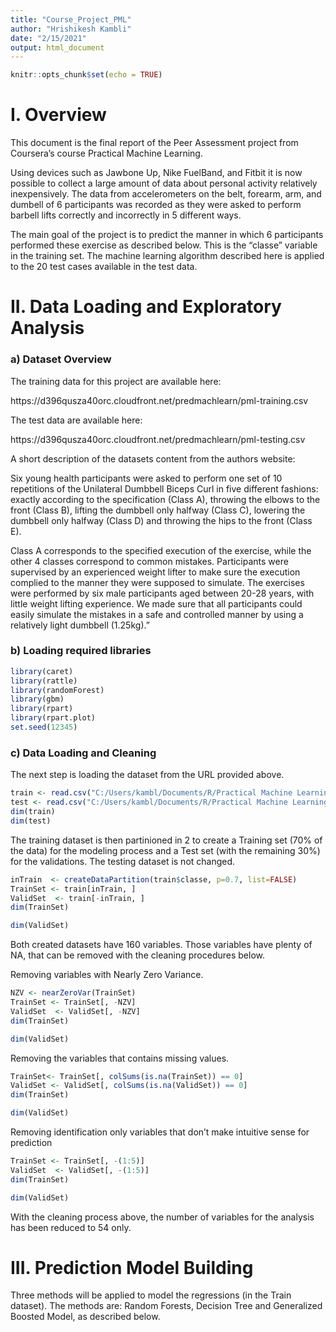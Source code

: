 ```yaml
---
title: "Course_Project_PML"
author: "Hrishikesh Kambli"
date: "2/15/2021"
output: html_document
---
```


```r
knitr::opts_chunk$set(echo = TRUE)
```

# I. Overview
This document is the final report of the Peer Assessment project from Coursera's course Practical Machine Learning.

Using devices such as Jawbone Up, Nike FuelBand, and Fitbit it is now possible to collect a large amount of data about personal activity relatively inexpensively. The data from accelerometers on the belt, forearm, arm, and dumbell of 6 participants was recorded as they were asked to perform barbell lifts correctly and incorrectly in 5 different ways.

The main goal of the project is to predict the manner in which 6 participants performed these exercise as described below. This is the "classe" variable in the training set. The machine learning algorithm described here is applied to the 20 test cases available in the test data.

# II. Data Loading and Exploratory Analysis

### a) Dataset Overview
The training data for this project are available here:

https://d396qusza40orc.cloudfront.net/predmachlearn/pml-training.csv

The test data are available here:

https://d396qusza40orc.cloudfront.net/predmachlearn/pml-testing.csv

A short description of the datasets content from the authors website:

Six young health participants were asked to perform one set of 10 repetitions of the Unilateral Dumbbell Biceps Curl in five different fashions: exactly according to the specification (Class A), throwing the elbows to the front (Class B), lifting the dumbbell only halfway (Class C), lowering the dumbbell only halfway (Class D) and throwing the hips to the front (Class E).

Class A corresponds to the specified execution of the exercise, while the other 4 classes correspond to common mistakes. Participants were supervised by an experienced weight lifter to make sure the execution complied to the manner they were supposed to simulate. The exercises were performed by six male participants aged between 20-28 years, with little weight lifting experience. We made sure that all participants could easily simulate the mistakes in a safe and controlled manner by using a relatively light dumbbell (1.25kg)."

### b) Loading required libraries
```r
library(caret)
library(rattle)
library(randomForest)
library(gbm)
library(rpart)
library(rpart.plot)
set.seed(12345)
```


### c) Data Loading and Cleaning
The next step is loading the dataset from the URL provided above.

```r
train <- read.csv("C:/Users/kambl/Documents/R/Practical Machine Learning/pml-training.csv")
test <- read.csv("C:/Users/kambl/Documents/R/Practical Machine Learning/pml-testing.csv")
dim(train)
dim(test)
```

The training dataset is then partinioned in 2 to create a Training set (70% of the data) for the modeling process and a Test set (with the remaining 30%) for the validations. The testing dataset is not changed.
```r
inTrain  <- createDataPartition(train$classe, p=0.7, list=FALSE)
TrainSet <- train[inTrain, ]
ValidSet  <- train[-inTrain, ]
dim(TrainSet)
```

```r
dim(ValidSet)
```

Both created datasets have 160 variables. Those variables have plenty of NA, that can be removed with the cleaning procedures below. 

Removing variables with Nearly Zero Variance.
```r
NZV <- nearZeroVar(TrainSet)
TrainSet <- TrainSet[, -NZV]
ValidSet  <- ValidSet[, -NZV]
dim(TrainSet)
```

```r
dim(ValidSet)
```


Removing the variables that contains missing values.
```r
TrainSet<- TrainSet[, colSums(is.na(TrainSet)) == 0]
ValidSet <- ValidSet[, colSums(is.na(ValidSet)) == 0]
dim(TrainSet)
```

```r
dim(ValidSet)
```

Removing identification only variables that don't make intuitive sense for prediction
```r
TrainSet <- TrainSet[, -(1:5)]
ValidSet  <- ValidSet[, -(1:5)]
dim(TrainSet)
```

```r
dim(ValidSet)
```

With the cleaning process above, the number of variables for the analysis has been reduced to 54 only.


# III. Prediction Model Building
Three methods will be applied to model the regressions (in the Train dataset).
The methods are: Random Forests, Decision Tree and Generalized Boosted Model, as described below.



